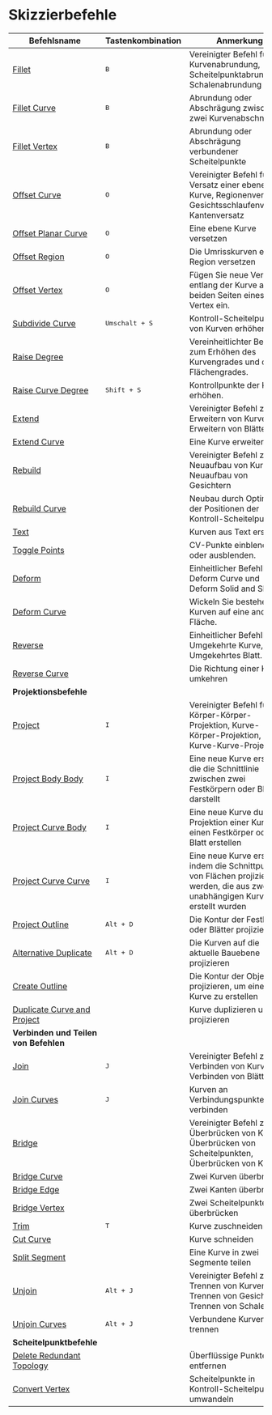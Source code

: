 # Skizzierbefehle

| Befehlsname                                                        | Tastenkombination       | Anmerkung                                                                                                                          |
| ------------------------------------------------------------------ | ----------------------- | ---------------------------------------------------------------------------------------------------------------------------------- |
| [Fillet](/sketch/fillet)                                           | <kbd>B</kbd>            | Vereinigter Befehl für Kurvenabrundung, Scheitelpunktabrundung, Schalenabrundung                                                   |
| [Fillet Curve](/sketch/fillet-curve)                               | <kbd>B</kbd>            | Abrundung oder Abschrägung zwischen zwei Kurvenabschnitten                                                                         |
| [Fillet Vertex](/sketch/fillet-vertex)                             | <kbd>B</kbd>            | Abrundung oder Abschrägung verbundener Scheitelpunkte                                                                              |
| [Offset Curve](/sketch/offset-curve)                               | <kbd>O</kbd>            | Vereinigter Befehl für Versatz einer ebenen Kurve, Regionenversatz, Gesichtsschlaufenversatz, Kantenversatz                        |
| [Offset Planar Curve](/sketch/offset-planar-curve)                 | <kbd>O</kbd>            | Eine ebene Kurve versetzen                                                                                                         |
| [Offset Region](/sketch/offset-region)                             | <kbd>O</kbd>            | Die Umrisskurven einer Region versetzen                                                                                            |
| [Offset Vertex](/sketch/offset-vertex)                             | <kbd>O</kbd>            | Fügen Sie neue Vertizes entlang der Kurve auf beiden Seiten eines Vertex ein.                                                      |
| [Subdivide Curve](/sketch/subdivide-curve)                         | <kbd>Umschalt + S</kbd> | Kontroll-Scheitelpunkte von Kurven erhöhen                                                                                         |
| [Raise Degree](/sketch/raise-degree)                               |                         | Vereinheitlichter Befehl zum Erhöhen des Kurvengrades und des Flächengrades.                                                      |
| [Raise Curve Degree](/sketch/raise-curve-degree)                   | <kbd>Shift + S</kbd>    | Kontrollpunkte der Kurve erhöhen.                                                                                                  |
| [Extend](/sketch/extend)                                           |                         | Vereinigter Befehl zum Erweitern von Kurven, Erweitern von Blättern                                                                |
| [Extend Curve](/sketch/extend-curve)                               |                         | Eine Kurve erweitern                                                                                                               |
| [Rebuild](/solid/rebuild)                                         |                         | Vereinigter Befehl zum Neuaufbau von Kurven, Neuaufbau von Gesichtern                                                              |
| [Rebuild Curve](/sketch/rebuild-curve)                             |                         | Neubau durch Optimieren der Positionen der Kontroll-Scheitelpunkte                                                                 |
| [Text](/sketch/text)                                               |                         | Kurven aus Text erstellen                                                                                                          |
| [Toggle Points](/sketch/toggle-points)                             |                         | CV-Punkte einblenden oder ausblenden.                                                                                              |
| [Deform](/sketch/deform)                                           |                         | Einheitlicher Befehl für Deform Curve und Deform Solid and Sheet.                                                                  |
| [Deform Curve](/sketch/deform-sketch)                              |                         | Wickeln Sie bestehende Kurven auf eine andere Fläche.                                                                              |
| [Reverse](/sketch/reverse)                                         |                         | Einheitlicher Befehl für Umgekehrte Kurve, Umgekehrtes Blatt.                                                                      |
| [Reverse Curve](/sketch/reverse-curve)                             |                         | Die Richtung einer Kurve umkehren                                                                                                  |
| **Projektionsbefehle**                                             |                         |                                                                                                                                    |
| [Project](/sketch/project)                                         | <kbd>I</kbd>            | Vereinigter Befehl für Körper-Körper-Projektion, Kurve-Körper-Projektion, Kurve-Kurve-Projektion                                   |
| [Project Body Body](/sketch/project-body-body)                     | <kbd>I</kbd>            | Eine neue Kurve erstellen, die die Schnittlinie zwischen zwei Festkörpern oder Blättern darstellt                                  |
| [Project Curve Body](/sketch/project-curve-body)                   | <kbd>I</kbd>            | Eine neue Kurve durch Projektion einer Kurve auf einen Festkörper oder ein Blatt erstellen                                         |
| [Project Curve Curve](/sketch/project-curve-curve)                 | <kbd>I</kbd>            | Eine neue Kurve erstellen, indem die Schnittpunkte von Flächen projiziert werden, die aus zwei unabhängigen Kurven erstellt wurden |
| [Project Outline](/sketch/project-outline)                         | <kbd>Alt + D</kbd>      | Die Kontur der Festkörper oder Blätter projizieren                                                                                 |
| [Alternative Duplicate](/sketch/alternative-duplicate)             | <kbd>Alt + D</kbd>      | Die Kurven auf die aktuelle Bauebene projizieren                                                                                   |
| [Create Outline](/sketch/create-outline)                           |                         | Die Kontur der Objekte projizieren, um eine 3D-Kurve zu erstellen                                                                  |
| [Duplicate Curve and Project](/sketch/duplicate-curve-and-project) |                         | Kurve duplizieren und projizieren                                                                                                  |
| **Verbinden und Teilen von Befehlen**                              |                         |                                                                                                                                    |
| [Join](/sketch/join)                                               | <kbd>J</kbd>            | Vereinigter Befehl zum Verbinden von Kurven, Verbinden von Blättern                                                                |
| [Join Curves](/sketch/join-curves)                                 | <kbd>J</kbd>            | Kurven an Verbindungspunkten verbinden                                                                                             |
| [Bridge](/sketch/bridge)                                           |                         | Vereinigter Befehl zum Überbrücken von Kurven, Überbrücken von Scheitelpunkten, Überbrücken von Kanten                             |
| [Bridge Curve](/sketch/bridge-curve)                               |                         | Zwei Kurven überbrücken                                                                                                            |
| [Bridge Edge](/sketch/bridge-edge)                                 |                         | Zwei Kanten überbrücken                                                                                                            |
| [Bridge Vertex](/sketch/bridge-vertex)                             |                         | Zwei Scheitelpunkte überbrücken                                                                                                    |
| [Trim](/sketch/trim)                                               | <kbd>T</kbd>            | Kurve zuschneiden                                                                                                                  |
| [Cut Curve](/sketch/cut-curve)                                     |                         | Kurve schneiden                                                                                                                    |
| [Split Segment](/sketch/split-segment)                             |                         | Eine Kurve in zwei Segmente teilen                                                                                                 |
| [Unjoin](/sketch/unjoin)                                           | <kbd>Alt + J</kbd>      | Vereinigter Befehl zum Trennen von Kurven, Trennen von Gesichtern, Trennen von Schalen                                             |
| [Unjoin Curves](/sketch/unjoin-curve)                              | <kbd>Alt + J</kbd>      | Verbundene Kurven trennen                                                                                                          |
| **Scheitelpunktbefehle**                                           |                         |                                                                                                                                    |
| [Delete Redundant Topology](/sketch/delete-redundant-topology)     |                         | Überflüssige Punkte entfernen                                                                                                      |
| [Convert Vertex](/sketch/convert-vertex)                           |                         | Scheitelpunkte in Kontroll-Scheitelpunkte umwandeln                                                                                |